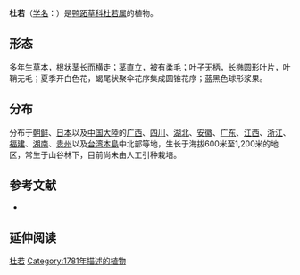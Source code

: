 {{for|别名“杜若”的鸢尾科鸢尾属植物|燕子花}}

{{speciesbox
| genus = Pollia
| species = japonica
| name = 杜若
| status = 
| status_system = 
| image = Yabumyoga 07c4477.jpg
| authority = Thunb.
}}
'''杜若'''（[[学名|学名]]：{{lang|la|''Pollia japonica''}}）是[[鸭跖草科|鸭跖草科]][[杜若属|杜若属]]的植物。

==形态==
多年生[[草本|草本]]，根状茎长而横走；茎直立，被有柔毛；叶子无柄，长椭圆形叶片，叶鞘无毛；夏季开白色花，蝎尾状聚伞花序集成圆锥花序；蓝黑色球形浆果。

==分布==
分布于[[朝鲜|朝鲜]]、[[日本|日本]]以及[[中国大陸|中国大陸]]的[[广西|广西]]、[[四川|四川]]、[[湖北|湖北]]、[[安徽|安徽]]、[[广东|广东]]、[[江西|江西]]、[[浙江|浙江]]、[[福建|福建]]、[[湖南|湖南]]、[[贵州|贵州]]以及[[台湾本島|台湾本島]]中北部等地，生长于海拔600米至1,200米的地区，常生于山谷林下，目前尚未由人工引种栽培。

== 参考文献 ==
<div class="references-small">
* {{cite web| url =http://www.bioinfo.cn/db05/KmzwSpecies.php?action=view&id=3795| title =杜若| work =《中国高等植物数据库全库》| publisher =中国科学院微生物研究所| author =昆明植物研究所| accessdate =2009-02-25| deadurl =yes| archiveurl =https://web.archive.org/web/20160305041245/http://www.bioinfo.cn/db05/KmzwSpecies.php?action=view&id=3795| archivedate =2016-03-05}}
</div>

== 延伸阅读 ==
{{Wikisource further reading}}

{{Taxonbar|from=Q3267190}}

[[Category:杜若属|杜若]]
[[Category:1781年描述的植物|Category:1781年描述的植物]]


{{植物小作品}}